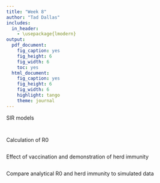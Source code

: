 ```yaml
---
title: "Week 8"
author: "Tad Dallas"
includes:
  in_header:
    - \usepackage{lmodern}
output:
  pdf_document:
    fig_caption: yes
    fig_height: 6
    fig_width: 6
    toc: yes
  html_document:
    fig_caption: yes
    fig_height: 6
    fig_width: 6
    highlight: tango
    theme: journal
---
```




 





SIR models

```r




```



```r




```






Calculation of R0

```r




```






Effect of vaccination and demonstration of herd immunity

```r




```








Compare analytical R0 and herd immunity to simulated data

```r



```

















